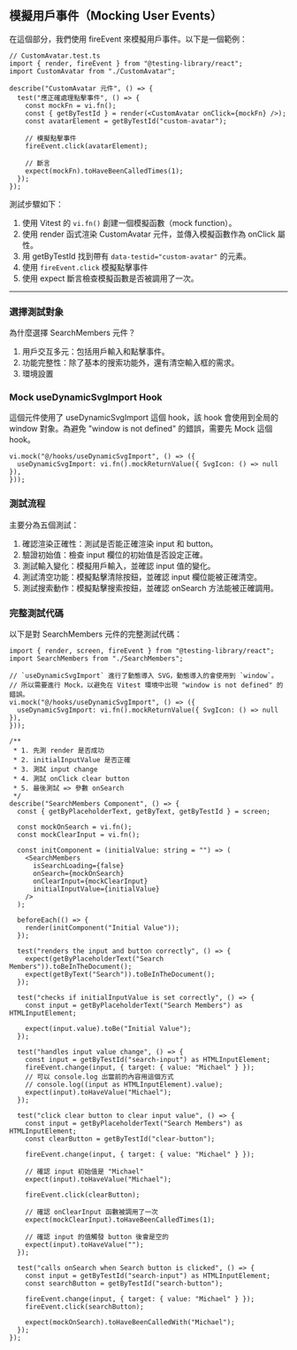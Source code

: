 ## 模擬用戶事件（Mocking User Events）

在這個部分，我們使用 fireEvent 來模擬用戶事件。以下是一個範例：

```tsx
// CustomAvatar.test.ts
import { render, fireEvent } from "@testing-library/react";
import CustomAvatar from "./CustomAvatar";

describe("CustomAvatar 元件", () => {
  test("應正確處理點擊事件", () => {
    const mockFn = vi.fn();
    const { getByTestId } = render(<CustomAvatar onClick={mockFn} />);
    const avatarElement = getByTestId("custom-avatar");

    // 模擬點擊事件
    fireEvent.click(avatarElement);

    // 斷言
    expect(mockFn).toHaveBeenCalledTimes(1);
  });
});
```

測試步驟如下：

1. 使用 Vitest 的 `vi.fn()` 創建一個模擬函數（mock function）。
2. 使用 render 函式渲染 CustomAvatar 元件，並傳入模擬函數作為 onClick 屬性。
3. 用 getByTestId 找到帶有 `data-testid="custom-avatar"` 的元素。
4. 使用 `fireEvent.click` 模擬點擊事件
5. 使用 expect 斷言檢查模擬函數是否被調用了一次。

---

### 選擇測試對象

為什麼選擇 SearchMembers 元件？

1. 用戶交互多元：包括用戶輸入和點擊事件。
2. 功能完整性：除了基本的搜索功能外，還有清空輸入框的需求。
3. 環境設置

### Mock useDynamicSvgImport Hook

這個元件使用了 useDynamicSvgImport 這個 hook，該 hook 會使用到全局的 window 對象。為避免 "window is not defined" 的錯誤，需要先 Mock 這個 hook。

```tsx
vi.mock("@/hooks/useDynamicSvgImport", () => ({
  useDynamicSvgImport: vi.fn().mockReturnValue({ SvgIcon: () => null }),
}));
```

### 測試流程

主要分為五個測試：

1. 確認渲染正確性：測試是否能正確渲染 input 和 button。
2. 驗證初始值：檢查 input 欄位的初始值是否設定正確。
3. 測試輸入變化：模擬用戶輸入，並確認 input 值的變化。
4. 測試清空功能：模擬點擊清除按鈕，並確認 input 欄位能被正確清空。
5. 測試搜索動作：模擬點擊搜索按鈕，並確認 onSearch 方法能被正確調用。

### 完整測試代碼

以下是對 SearchMembers 元件的完整測試代碼：

```tsx
import { render, screen, fireEvent } from "@testing-library/react";
import SearchMembers from "./SearchMembers";

// `useDynamicSvgImport` 進行了動態導入 SVG，動態導入的會使用到 `window`。
// 所以需要進行 Mock，以避免在 Vitest 環境中出現 "window is not defined" 的錯誤。
vi.mock("@/hooks/useDynamicSvgImport", () => ({
  useDynamicSvgImport: vi.fn().mockReturnValue({ SvgIcon: () => null }),
}));

/**
 * 1. 先測 render 是否成功
 * 2. initialInputValue 是否正確
 * 3. 測試 input change
 * 4. 測試 onClick clear button
 * 5. 最後測試 => 參數 onSearch
 */
describe("SearchMembers Component", () => {
  const { getByPlaceholderText, getByText, getByTestId } = screen;

  const mockOnSearch = vi.fn();
  const mockClearInput = vi.fn();

  const initComponent = (initialValue: string = "") => (
    <SearchMembers
      isSearchLoading={false}
      onSearch={mockOnSearch}
      onClearInput={mockClearInput}
      initialInputValue={initialValue}
    />
  );

  beforeEach(() => {
    render(initComponent("Initial Value"));
  });

  test("renders the input and button correctly", () => {
    expect(getByPlaceholderText("Search Members")).toBeInTheDocument();
    expect(getByText("Search")).toBeInTheDocument();
  });

  test("checks if initialInputValue is set correctly", () => {
    const input = getByPlaceholderText("Search Members") as HTMLInputElement;

    expect(input.value).toBe("Initial Value");
  });

  test("handles input value change", () => {
    const input = getByTestId("search-input") as HTMLInputElement;
    fireEvent.change(input, { target: { value: "Michael" } });
    // 可以 console.log 出當前的內容用這個方式
    // console.log((input as HTMLInputElement).value);
    expect(input).toHaveValue("Michael");
  });

  test("click clear button to clear input value", () => {
    const input = getByPlaceholderText("Search Members") as HTMLInputElement;
    const clearButton = getByTestId("clear-button");

    fireEvent.change(input, { target: { value: "Michael" } });

    // 確認 input 初始值是 "Michael"
    expect(input).toHaveValue("Michael");

    fireEvent.click(clearButton);

    // 確認 onClearInput 函數被調用了一次
    expect(mockClearInput).toHaveBeenCalledTimes(1);

    // 確認 input 的值觸發 button 後會是空的
    expect(input).toHaveValue("");
  });

  test("calls onSearch when Search button is clicked", () => {
    const input = getByTestId("search-input") as HTMLInputElement;
    const searchButton = getByTestId("search-button");

    fireEvent.change(input, { target: { value: "Michael" } });
    fireEvent.click(searchButton);

    expect(mockOnSearch).toHaveBeenCalledWith("Michael");
  });
});
```
